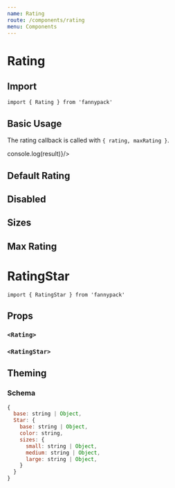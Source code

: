 ```yaml
---
name: Rating
route: /components/rating
menu: Components
---
```



# Rating

## Import

`import { Rating } from 'fannypack'`

## Basic Usage

The rating callback is called with `{ rating, maxRating }`.

<Playground>
  <Rating  onRate={result => console.log(result)}/>
</Playground>

## Default Rating

<Playground>
  <Rating defaultRating={3} />
</Playground>

## Disabled

<Playground>
  <Rating defaultRating={3} disabled />
</Playground>

## Sizes

<Playground>
  <Rating defaultRating={1} size="small" />
  <Rating defaultRating={2} />
  <Rating defaultRating={3} size="medium" />
  <Rating defaultRating={4} size="large" />
</Playground>

## Max Rating

<Playground>
  <Rating maxRating={1} />
  <Rating maxRating={2} />
  <Rating maxRating={3} />
  <Rating maxRating={4} />
  <Rating />
  <Rating maxRating={10} />
</Playground>

# RatingStar

`import { RatingStar } from 'fannypack'`

<Playground>
  <RatingStar />
  <RatingStar size="medium"/>
  <RatingStar size="large" active />
</Playground>

## Props

### `<Rating>`
<PropsTable of={Rating} />

### `<RatingStar>`
<PropsTable of={RatingStar} />

## Theming

### Schema

```jsx
{
  base: string | Object,
  Star: {
    base: string | Object,
    color: string,
    sizes: {
      small: string | Object,
      medium: string | Object,
      large: string | Object,
    }
  }
}
```
